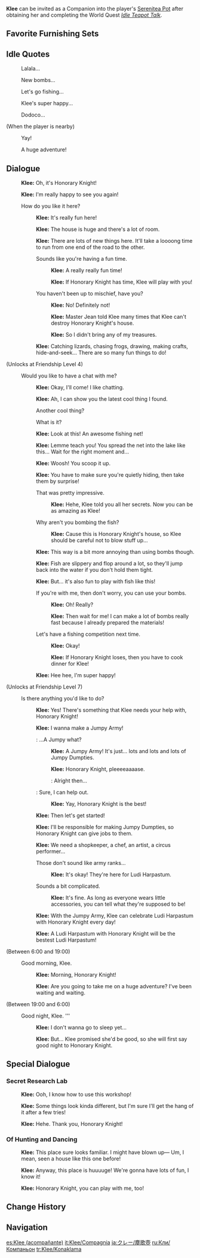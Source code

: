 {{CharacterTabs}}
{{Furnishing Infobox
|title          = Klee
|id             = 368117
|image          = Character Klee Thumb.png
|category       = Companion
|subcategory    = Companion
|quality        = 5
|adeptal_energy = 300
|load           = 1200
|description    = Character In-Residence
}}
'''Klee''' can be invited as a Companion into the player's [[Serenitea Pot]] after obtaining her and completing the World Quest ''[[Idle Teapot Talk]]''.

==Favorite Furnishing Sets==
{{HousingCompanion|favorite}}
{{Companion Favor Table}}

==Idle Quotes==
{{Dialogue start}}
: {{DIcon|Idle}} Lalala...
: {{DIcon|Idle}} New bombs...
: {{DIcon|Idle}} Let's go fishing...
: {{DIcon|Idle}} Klee's super happy...
: {{DIcon|Idle}} Dodoco...

;(When the player is nearby)
: {{DIcon|Idle}} Yay!
: {{DIcon|Idle}} A huge adventure!
{{Dialogue end}}

==Dialogue==
{{Dialogue start}}
:{{A|vo klee mimitomo hello 01a.ogg}} {{A|vo klee mimitomo hello 01b.ogg}} '''Klee:''' Oh, it's {{MC|Mr.|Miss|mc=1}} Honorary Knight!
:{{A|vo klee mimitomo hello 02.ogg}} '''Klee:''' I'm really happy to see you again!
:{{DIcon}} How do you like it here?
::{{A|vo klee mimitomo friendship1 01.ogg}} '''Klee:''' It's really fun here!
::{{A|vo klee mimitomo friendship1 02.ogg}} '''Klee:''' The house is huge and there's a lot of room.
::{{A|vo klee mimitomo friendship1 03.ogg}} '''Klee:''' There are lots of new things here. It'll take a loooong time to run from one end of the road to the other.
::{{DIcon}} Sounds like you're having a fun time.
:::{{A|vo klee mimitomo friendship1 04a 1.ogg}} '''Klee:''' A really really fun time!
:::{{A|vo klee mimitomo friendship1 04a 2a.ogg}} {{A|vo klee mimitomo friendship1 04a 2b.ogg}} '''Klee:''' If {{MC|Mr.|Miss|mc=1}} Honorary Knight has time, Klee will play with you!
::{{DIcon}} You haven't been up to mischief, have you?
:::{{A|vo klee mimitomo friendship1 04b 1.ogg}} '''Klee:''' No! Definitely not!
:::{{A|vo klee mimitomo friendship1 04b 2a.ogg}} {{A|vo klee mimitomo friendship1 04b 2b.ogg}} '''Klee:''' Master Jean told Klee many times that Klee can't destroy {{MC|Mr.|Miss|mc=1}} Honorary Knight's house.
:::{{A|vo klee mimitomo friendship1 04b 3.ogg}} '''Klee:''' So I didn't bring any of my treasures.
::{{A|vo klee mimitomo friendship1 05.ogg}} '''Klee:''' Catching lizards, chasing frogs, drawing, making crafts, hide-and-seek... There are so many fun things to do!
;(Unlocks at Friendship Level 4)
:{{DIcon}} Would you like to have a chat with me?
::{{A|vo klee mimitomo friendship2 01.ogg}} '''Klee:''' Okay, I'll come! I like chatting.
::{{A|vo klee mimitomo friendship2 02.ogg}} '''Klee:''' Ah, I can show you the latest cool thing I found.
::{{DIcon}} Another cool thing?
::{{DIcon}} What is it?
::{{A|vo klee mimitomo friendship2 03.ogg}} '''Klee:''' Look at this! An awesome fishing net!
::{{A|vo klee mimitomo friendship2 04.ogg}} '''Klee:''' Lemme teach you! You spread the net into the lake like this... Wait for the right moment and...
::{{A|vo klee mimitomo friendship2 05.ogg}} '''Klee:''' Woosh! You scoop it up.
::{{A|vo klee mimitomo friendship2 06.ogg}} '''Klee:''' You have to make sure you're quietly hiding, then take them by surprise!
::{{DIcon}} That was pretty impressive.
:::{{A|vo klee mimitomo friendship2 07a.ogg}} '''Klee:''' Hehe, Klee told you all her secrets. Now you can be as amazing as Klee!
::{{DIcon}} Why aren't you bombing the fish?
:::{{A|vo klee mimitomo friendship2 07b 1a.ogg}} {{A|vo klee mimitomo friendship2 07b 1b.ogg}} '''Klee:''' Cause this is {{MC|Mr.|Miss|mc=1}} Honorary Knight's house, so Klee should be careful not to blow stuff up...
::{{A|vo klee mimitomo friendship2 08.ogg}} '''Klee:''' This way is a bit more annoying than using bombs though.
::{{A|vo klee mimitomo friendship2 09.ogg}} '''Klee:''' Fish are slippery and flop around a lot, so they'll jump back into the water if you don't hold them tight.
::{{A|vo klee mimitomo friendship2 10.ogg}} '''Klee:''' But... it's also fun to play with fish like this!
::{{DIcon}} If you're with me, then don't worry, you can use your bombs.
:::{{A|vo klee mimitomo friendship2 11a 1.ogg}} '''Klee:''' Oh! Really?
:::{{A|vo klee mimitomo friendship2 11a 2.ogg}} '''Klee:''' Then wait for me! I can make a lot of bombs really fast because I already prepared the materials!
::{{DIcon}} Let's have a fishing competition next time.
:::{{A|vo klee mimitomo friendship2 11b 1.ogg}} '''Klee:''' Okay!
:::{{A|vo klee mimitomo friendship2 11b 2a.ogg}} {{A|vo klee mimitomo friendship2 11b 2b.ogg}} '''Klee:''' If {{MC|Mr.|Miss|mc=1}} Honorary Knight loses, then you have to cook dinner for Klee!
::{{A|vo klee mimitomo friendship2 12.ogg}} '''Klee:''' Hee hee, I'm super happy!
;(Unlocks at Friendship Level 7)
:{{DIcon}} Is there anything you'd like to do?
::{{A|vo klee mimitomo friendship3 01a.ogg}} {{A|vo klee mimitomo friendship3 01b.ogg}} '''Klee:''' Yes! There's something that Klee needs your help with, {{MC|Mr.|Miss|mc=1}} Honorary Knight!
::{{A|vo klee mimitomo friendship3 02.ogg}} '''Klee:''' I wanna make a Jumpy Army!
::{{DIcon}}: ...A Jumpy what?
:::{{A|vo klee mimitomo friendship3 03a 1.ogg}} '''Klee:''' A Jumpy Army! It's just... lots and lots and lots of Jumpy Dumpties.
:::{{A|vo klee mimitomo friendship3 03a 2a.ogg}} {{A|vo klee mimitomo friendship3 03a 2b.ogg}} '''Klee:''' {{MC|Mr.|Miss|mc=1}} Honorary Knight, pleeeeaaaase.
:::{{DIcon}}: Alright then...
::{{DIcon}}: Sure, I can help out.
:::{{A|vo klee mimitomo friendship3 03b a.ogg}} {{A|vo klee mimitomo friendship3 03b b.ogg}} '''Klee:''' Yay, {{MC|Mr.|Miss|mc=1}} Honorary Knight is the best!
::{{A|vo klee mimitomo friendship3 04.ogg}} '''Klee:''' Then let's get started!
::{{A|vo klee mimitomo friendship3 05a.ogg}} {{A|vo klee mimitomo friendship3 05b.ogg}} '''Klee:''' I'll be responsible for making Jumpy Dumpties, so {{MC|Mr.|Miss|mc=1}} Honorary Knight can give jobs to them.
::{{A|vo klee mimitomo friendship3 06.ogg}} '''Klee:''' We need a shopkeeper, a chef, an artist, a circus performer...
::{{DIcon}} Those don't sound like army ranks...
:::{{A|vo klee mimitomo friendship3 07a.ogg}} '''Klee:''' It's okay! They're here for Ludi Harpastum.
::{{DIcon}} Sounds a bit complicated.
:::{{A|vo klee mimitomo friendship3 07b.ogg}} '''Klee:''' It's fine. As long as everyone wears little accessories, you can tell what they're supposed to be!
::{{A|vo klee mimitomo friendship3 08a.ogg}} {{A|vo klee mimitomo friendship3 08b.ogg}} '''Klee:''' With the Jumpy Army, Klee can celebrate Ludi Harpastum with {{MC|Mr.|Miss|mc=1}} Honorary Knight every day!
::{{A|vo klee mimitomo friendship3 09.ogg}} {{A|vo klee mimitomo friendship3 10.ogg}} '''Klee:''' A Ludi Harpastum with {{MC|Mr.|Miss|mc=1}} Honorary Knight will be the bestest Ludi Harpastum!
;<nowiki>(Between 6:00 and 19:00)</nowiki>
:{{DIcon}} Good morning, Klee.
::{{A|vo klee mimitomo morning 01a.ogg}} {{A|vo klee mimitomo morning 01b.ogg}} '''Klee:''' Morning, {{MC|Mr.|Miss|mc=1}} Honorary Knight!
::{{A|vo klee mimitomo morning 02.ogg}} '''Klee:''' Are you going to take me on a huge adventure? I've been waiting and waiting.
;<nowiki>(Between 19:00 and 6:00)</nowiki>
:{{DIcon}} Good night, Klee. '''
::{{A|vo klee mimitomo night 01.ogg}} '''Klee:''' I don't wanna go to sleep yet...
::{{A|vo klee mimitomo night 02a.ogg}} {{A|vo klee mimitomo night 02b.ogg}} '''Klee:''' But... Klee promised she'd be good, so she will first say good night to {{MC|Mr.|Miss|mc=1}} Honorary Knight.
{{Dialogue end}}

==Special Dialogue==
{{HousingCompanion|special}}

===Secret Research Lab===
{{Dialogue start}}
:{{A|vo mimitomo md klee alchemy 01.ogg}} '''Klee:''' Ooh, I know how to use this workshop!
:{{A|vo mimitomo md klee alchemy 02.ogg}} '''Klee:''' Some things look kinda different, but I'm sure I'll get the hang of it after a few tries!
:{{A|vo mimitomo md klee alchemy 03a.ogg}} {{A|vo mimitomo md klee alchemy 03b.ogg}} '''Klee:''' Hehe. Thank you, {{MC|Mr.|Miss|mc=1}} Honorary Knight!
{{Dialogue end}}

===Of Hunting and Dancing===
{{Dialogue start}}
:{{A|vo mimitomo md klee hillichurl 01.ogg}} '''Klee:''' This place sure looks familiar. I might have blown up&mdash; Um, I mean, seen a house like this one before!
:{{A|vo mimitomo md klee hillichurl 02.ogg}} '''Klee:''' Anyway, this place is huuuuge! We're gonna have lots of fun, I know it!
:{{A|vo mimitomo md klee hillichurl 03a.ogg}} {{A|vo mimitomo md klee hillichurl 03b.ogg}} '''Klee:''' {{MC|Mr.|Miss|mc=1}} Honorary Knight, you can play with me, too!
{{Dialogue end}}

==Change History==
{{Change History|1.6}}

==Navigation==
{{Furnishing Navbox/Living|Companion}}

[[es:Klee (acompañante)]]
[[it:Klee/Compagnia]]
[[ja:クレー/塵歌壺]]
[[ru:Кли/Компаньон]]
[[tr:Klee/Konaklama]]